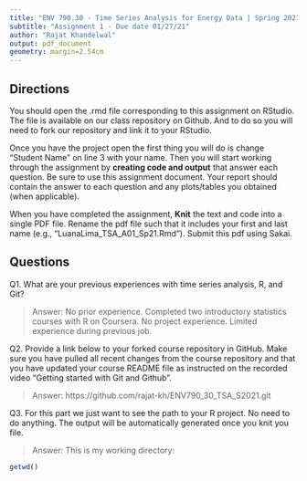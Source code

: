 ```yaml
---
title: "ENV 790.30 - Time Series Analysis for Energy Data | Spring 2021"
subtitle: "Assignment 1 - Due date 01/27/21"
author: "Rajat Khandelwal"
output: pdf_document
geometry: margin=2.54cm
---
```


## Directions

You should open the .rmd file corresponding to this assignment on RStudio. The file is available on our class repository on Github. And to do so you will need to fork our repository and link it to your RStudio.  

Once you have the project open the first thing you will do is change "Student Name" on line 3 with your name. 
Then you will start working through the assignment by  **creating code and output** that answer each question. Be sure to use this assignment document. Your report should contain the answer to each question and any plots/tables you obtained (when applicable).

When you have completed the assignment, **Knit** the text and code into a single PDF file. Rename the pdf file such that it includes your first and last name (e.g., "LuanaLima_TSA_A01_Sp21.Rmd"). Submit this pdf using Sakai. 

## Questions

Q1. What are your previous experiences with time series analysis, R, and Git? 

> Answer: \newline
\textbf{TSA:} No prior experience.\newline
\textbf{R:} Completed two introductory statistics courses with R on Coursera. No project experience.\newline
\textbf{Git:} Limited experience during previous job.


Q2. Provide a link below to your forked course repository in GitHub. Make sure you have pulled all recent changes from the course repository and that you have updated your course README file as instructed on the recorded video "Getting started with Git and Github". 

> Answer: 
https://github.com/rajat-kh/ENV790_30_TSA_S2021.git

Q3. For this part we just want to see the path to your R project. No need to do anything. The output will be automatically generated once you knit you file. 

> Answer: This is my working directory:

```r
getwd()
````


